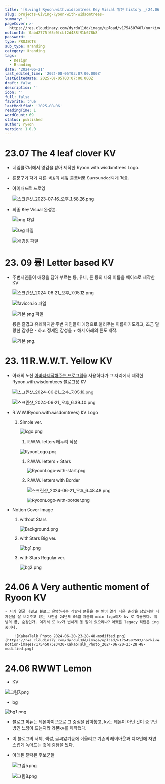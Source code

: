 ```yaml
---
title: '[Giving] Ryoon.with.widsomtrees Key Visual 발전 history _(24.06 update)'
slug: projects-Giving-Ryoon-with-widsomtrees-
summary: ''
pageCover: >-
  https://res.cloudinary.com/dyrdul1dd/image/upload/v1754507607/norkive-notion-images/1754507606754-bg1.png
notionId: f0abd2775f6540fcbf2d488f91b678b8
password: ''
type: PROJECTS
sub_type: Branding
category: Branding
tags:
  - Design
  - Branding
date: '2024-06-21'
last_edited_time: '2025-08-05T03:07:00.000Z'
lastEditedDate: 2025-08-05T03:07:00.000Z
draft: false
description: ''
icon: ''
full: false
favorite: true
lastModified: '2025-08-06'
readingTime: 1
wordCount: 69
status: published
author: ryoon
version: 1.0.0
---
```


# 23.07 The 4 **leaf clover KV**

- 네잎클로버에서 영감을 받아 제작한 Ryoon.with.wisdomtrees Logo.
- 륜문구가 각기 다른 색상의 네잎 클로버로 Surrounded되게 적용.
- 아이패드로 드로잉

    ![스크린샷_2023-07-16_오후_1.58.26.png](https://res.cloudinary.com/dyrdul1dd/image/upload/v1754507569/norkive-notion-images/1754507568299-E1_84_89_E1_85_B3_E1_84_8F_E1_85_B3_E1_84_85_E1_85_B5_E1_86_AB_E1_84_89_E1_85_A3_E1_86_BA_2023-07-16_E1_84_8B_E1_85_A9_E1_84_92_E1_85_AE_1.58.26.png)

- 최종 Key Visual 완성본.

    ![png 파일](https://res.cloudinary.com/dyrdul1dd/image/upload/v1754507571/norkive-notion-images/1754507571045-ryoon_logo_circle.png)


    ![svg 파일](https://res.cloudinary.com/dyrdul1dd/image/upload/v1754507572/norkive-notion-images/1754507572278-ryoon_logo.svg)


    ![배경용 파일](https://res.cloudinary.com/dyrdul1dd/image/upload/v1754507574/norkive-notion-images/1754507574645-E1_84_89_E1_85_B3_E1_84_8F_E1_85_B3_E1_84_85_E1_85_B5_E1_86_AB_E1_84_89_E1_85_A3_E1_86_BA_2023-07-16_E1_84_8B_E1_85_A9_E1_84_92_E1_85_AE_1.59.28.png)


# 23. 09 륭! Letter based KV

- 주변지인들이 애정을 담아 부르는 륭, 류니, 륜 등의 나의 이름을 베이스로 제작한 KV

    ![스크린샷_2024-06-21_오후_7.05.12.png](https://res.cloudinary.com/dyrdul1dd/image/upload/v1754507575/norkive-notion-images/1754507575806-E1_84_89_E1_85_B3_E1_84_8F_E1_85_B3_E1_84_85_E1_85_B5_E1_86_AB_E1_84_89_E1_85_A3_E1_86_BA_2024-06-21_E1_84_8B_E1_85_A9_E1_84_92_E1_85_AE_7.05.12.png)


    ![favicon.io 파일](https://res.cloudinary.com/dyrdul1dd/image/upload/v1754507577/norkive-notion-images/1754507576965-favicon.png)


    ![기본 png 파일](https://res.cloudinary.com/dyrdul1dd/image/upload/v1754507578/norkive-notion-images/1754507578423-avatar.png)


    륭은 즐겁고 유쾌하지만 주변 지인들이 애정으로 불러주는 이름이기도하고, 조금 말랑한 감성은 - 하고 정제된 감성을 + 해서 아래의 륜도 제작.


    ![기본 png.](https://res.cloudinary.com/dyrdul1dd/image/upload/v1754507580/norkive-notion-images/1754507579829-favicon2.png)


# 23. 11 **R.W.W.T. Yellow** KV 

- 아래의 노션 [아바타제작해주는 프로그램](https://notion-avatar.vercel.app/ko)을 사용하다가 
그 자리에서 제작한 Ryoon.with.wisdomtrees 블로그용 KV

    ![스크린샷_2024-06-21_오후_7.05.16.png](https://res.cloudinary.com/dyrdul1dd/image/upload/v1754507581/norkive-notion-images/1754507580883-E1_84_89_E1_85_B3_E1_84_8F_E1_85_B3_E1_84_85_E1_85_B5_E1_86_AB_E1_84_89_E1_85_A3_E1_86_BA_2024-06-21_E1_84_8B_E1_85_A9_E1_84_92_E1_85_AE_7.05.16.png)


    ![스크린샷_2024-06-21_오후_6.39.40.png](https://res.cloudinary.com/dyrdul1dd/image/upload/v1754507582/norkive-notion-images/1754507582046-E1_84_89_E1_85_B3_E1_84_8F_E1_85_B3_E1_84_85_E1_85_B5_E1_86_AB_E1_84_89_E1_85_A3_E1_86_BA_2024-06-21_E1_84_8B_E1_85_A9_E1_84_92_E1_85_AE_6.39.40.png)

- R.W.W.(Ryoon.with.wisdomtrees) KV Logo
    1. Simple ver.

        ![logo.png](https://res.cloudinary.com/dyrdul1dd/image/upload/v1754507583/norkive-notion-images/1754507583234-logo.png)

        1. R.W.W. letters 테두리 적용

        ![RyoonLogo.png](https://res.cloudinary.com/dyrdul1dd/image/upload/v1754507584/norkive-notion-images/1754507584347-RyoonLogo.png)

        1. R.W.W. letters + Stars

            ![RyoonLogo-with-start.png](https://res.cloudinary.com/dyrdul1dd/image/upload/v1754507585/norkive-notion-images/1754507585670-RyoonLogo-with-start.png)

        2. R.W.W. letters with Border

            ![스크린샷_2024-06-21_오후_6.48.48.png](https://res.cloudinary.com/dyrdul1dd/image/upload/v1754507587/norkive-notion-images/1754507586762-E1_84_89_E1_85_B3_E1_84_8F_E1_85_B3_E1_84_85_E1_85_B5_E1_86_AB_E1_84_89_E1_85_A3_E1_86_BA_2024-06-21_E1_84_8B_E1_85_A9_E1_84_92_E1_85_AE_6.48.48.png)


            ![RyoonLogo-with-border.png](https://res.cloudinary.com/dyrdul1dd/image/upload/v1754507588/norkive-notion-images/1754507588229-RyoonLogo-with-border.png)

- Notion Cover Image
    1. without Stars

        ![Background.png](https://res.cloudinary.com/dyrdul1dd/image/upload/v1754507589/norkive-notion-images/1754507589414-Background.png)

    2. with Stars Big ver.

        ![bg1.png](https://res.cloudinary.com/dyrdul1dd/image/upload/v1754507590/norkive-notion-images/1754507590720-bg1.png)

    3. with Stars Regular ver.

        ![bg2.png](https://res.cloudinary.com/dyrdul1dd/image/upload/v1754507592/norkive-notion-images/1754507591840-bg2.png)


# 24.06 A Very authentic moment of Ryoon KV

    - 자기 얼굴 내걸고 블로그 운영하시는 개발자 분들을 본 받아 옅게 나온 순간을 담았지만 나 자신을 잘 보여주고 있는 사진을 24년도 06월 지금의 main logo이자 kv 로 적용했다. 튜닝의 끝, 순정인가. 여기서 또 kv가 변하게 될 일이 있으려나? 어쨌든 legacy 적립은 ing 중이다.

        ![KakaoTalk_Photo_2024-06-20-23-28-48-modified.png](https://res.cloudinary.com/dyrdul1dd/image/upload/v1754507593/norkive-notion-images/1754507593430-KakaoTalk_Photo_2024-06-20-23-28-48-modified.png)


# 24.06 RWWT Lemon

- KV

![그림7.png](https://res.cloudinary.com/dyrdul1dd/image/upload/v1754507595/norkive-notion-images/1754507595319-E1_84_80_E1_85_B3_E1_84_85_E1_85_B5_E1_86_B77.png)

- bg

![bg1.png](https://res.cloudinary.com/dyrdul1dd/image/upload/v1754507598/norkive-notion-images/1754507597650-bg1.png)

- 블로그 메뉴는 레몬아이콘으로 그 중심을 잡아놓고, kv는 레몬이 아닌 것이 중구난방인 느낌이 드는지라 레몬kv를 제작했다.
- 이 블로그의 서체, 색깔, 글씨얇기등에 어울리고 기존의 레이아웃과 디자인에 자연스럽게 녹아드는 것에 중점을 뒀다.
- 아래된 탈락된 후보군들

    ![그림5.png](https://res.cloudinary.com/dyrdul1dd/image/upload/v1754507602/norkive-notion-images/1754507600760-E1_84_80_E1_85_B3_E1_84_85_E1_85_B5_E1_86_B75.png)


    ![그림8.png](https://res.cloudinary.com/dyrdul1dd/image/upload/v1754507605/norkive-notion-images/1754507604528-E1_84_80_E1_85_B3_E1_84_85_E1_85_B5_E1_86_B78.png)

